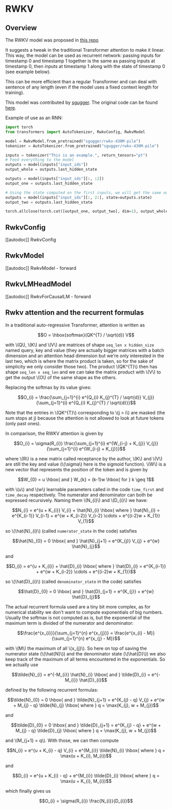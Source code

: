 <!--Copyright 2023 The HuggingFace Team. All rights reserved.

Licensed under the Apache License, Version 2.0 (the "License"); you may not use this file except in compliance with
the License. You may obtain a copy of the License at

http://www.apache.org/licenses/LICENSE-2.0

Unless required by applicable law or agreed to in writing, software distributed under the License is distributed on
an "AS IS" BASIS, WITHOUT WARRANTIES OR CONDITIONS OF ANY KIND, either express or implied. See the License for the
specific language governing permissions and limitations under the License.
-->

# RWKV

## Overview

The RWKV model was proposed in [this repo](https://github.com/BlinkDL/RWKV-LM)

It suggests a tweak in the traditional Transformer attention to make it linear. This way, the model can be used as recurrent network: passing inputs for timestamp 0 and timestamp 1 together is the same as passing inputs at timestamp 0, then inputs at timestamp 1 along with the state of timestamp 0 (see example below).

This can be more efficient than a regular Transformer and can deal with sentence of any length (even if the model uses a fixed context length for training).

This model was contributed by [sgugger](https://huggingface.co/sgugger).
The original code can be found [here](https://github.com/BlinkDL/RWKV-LM).

Example of use as an RNN:

```py
import torch
from transformers import AutoTokenizer, RwkvConfig, RwkvModel

model = RwkvModel.from_pretrained("sgugger/rwkv-430M-pile")
tokenizer = AutoTokenizer.from_pretrained("sgugger/rwkv-430M-pile")

inputs = tokenizer("This is an example.", return_tensors="pt")
# Feed everything to the model
outputs = model(inputs["input_ids"])
output_whole = outputs.last_hidden_state

outputs = model(inputs["input_ids"][:, :2])
output_one = outputs.last_hidden_state

# Using the state computed on the first inputs, we will get the same output
outputs = model(inputs["input_ids"][:, 2:], state=outputs.state)
output_two = outputs.last_hidden_state

torch.allclose(torch.cat([output_one, output_two], dim=1), output_whole, atol=1e-5)
```

## RwkvConfig

[[autodoc]] RwkvConfig


## RwkvModel

[[autodoc]] RwkvModel
    - forward

## RwkvLMHeadModel

[[autodoc]] RwkvForCausalLM
    - forward

## Rwkv attention and the recurrent formulas

In a traditional auto-regressive Transformer, attention is written as

$$O = \hbox{softmax}(QK^{T} / \sqrt{d}) V$$

with \\(Q\\), \\(K\\) and \\(V\\) are matrices of shape `seq_len x hidden_size` named query, key and value (they are actually bigger matrices with a batch dimension and an attention head dimension but we're only interested in the last two, which is where the matrix product is taken, so for the sake of simplicity we only consider those two). The product \\(QK^{T}\\) then has shape `seq_len x seq_len` and we can take the matrix product with \\(V\\) to get the output \\(O\\) of the same shape as the others.  

Replacing the softmax by its value gives:

$$O_{i} = \frac{\sum_{j=1}^{i} e^{Q_{i} K_{j}^{T} / \sqrt{d}} V_{j}}{\sum_{j=1}^{i} e^{Q_{i} K_{j}^{T} / \sqrt{d}}}$$

Note that the entries in \\(QK^{T}\\) corresponding to \\(j > i\\) are masked (the sum stops at j) because the attention is not allowed to look at future tokens (only past ones).

In comparison, the RWKV attention is given by

$$O_{i} = \sigma(R_{i}) \frac{\sum_{j=1}^{i} e^{W_{i-j} + K_{j}} V_{j}}{\sum_{j=1}^{i} e^{W_{i-j} + K_{j}}}$$

where \\(R\\) is a new matrix called receptance by the author, \\(K\\) and \\(V\\) are still the key and value (\\(\sigma\\) here is the sigmoid function). \\(W\\) is a new vector that represents the position of the token and is given by

$$W_{0} = u \hbox{  and  } W_{k} = (k-1)w \hbox{ for } k \geq 1$$

with \\(u\\) and \\(w\\) learnable parameters called in the code `time_first` and `time_decay` respectively. The numerator and denominator can both be expressed recursively. Naming them \\(N_{i}\\) and \\(D_{i}\\) we have:

$$N_{i} = e^{u + K_{i}} V_{i} + \hat{N}_{i} \hbox{  where  } \hat{N}_{i} = e^{K_{i-1}} V_{i-1} + e^{w + K_{i-2}} V_{i-2} \cdots + e^{(i-2)w + K_{1}} V_{1}$$

so \\(\hat{N}_{i}\\) (called `numerator_state` in the code) satisfies

$$\hat{N}_{0} = 0 \hbox{  and  } \hat{N}_{j+1} = e^{K_{j}} V_{j} + e^{w} \hat{N}_{j}$$

and

$$D_{i} = e^{u + K_{i}} + \hat{D}_{i} \hbox{  where  } \hat{D}_{i} = e^{K_{i-1}} + e^{w + K_{i-2}} \cdots + e^{(i-2)w + K_{1}}$$

so \\(\hat{D}_{i}\\) (called `denominator_state` in the code) satisfies

$$\hat{D}_{0} = 0 \hbox{  and  } \hat{D}_{j+1} = e^{K_{j}} + e^{w} \hat{D}_{j}$$

The actual recurrent formula used are a tiny bit more complex, as for numerical stability we don't want to compute exponentials of big numbers. Usually the softmax is not computed as is, but the exponential of the maximum term is divided of the numerator and denominator:

$$\frac{e^{x_{i}}}{\sum_{j=1}^{n} e^{x_{j}}} = \frac{e^{x_{i} - M}}{\sum_{j=1}^{n} e^{x_{j} - M}}$$

with \\(M\\) the maximum of all \\(x_{j}\\). So here on top of saving the numerator state (\\(\hat{N}\\)) and the denominator state (\\(\hat{D}\\)) we also keep track of the maximum of all terms encountered in the exponentials. So we actually use

$$\tilde{N}_{i} = e^{-M_{i}} \hat{N}_{i} \hbox{  and  } \tilde{D}_{i} = e^{-M_{i}} \hat{D}_{i}$$

defined by the following recurrent formulas:

$$\tilde{N}_{0} = 0 \hbox{  and  } \tilde{N}_{j+1} = e^{K_{j} - q} V_{j} + e^{w + M_{j} - q} \tilde{N}_{j} \hbox{  where  } q = \max(K_{j}, w + M_{j})$$

and

$$\tilde{D}_{0} = 0 \hbox{  and  } \tilde{D}_{j+1} = e^{K_{j} - q} + e^{w + M_{j} - q} \tilde{D}_{j} \hbox{  where  } q = \max(K_{j}, w + M_{j})$$

and \\(M_{j+1} = q\\). With those, we can then compute

$$N_{i} = e^{u + K_{i} - q} V_{i} + e^{M_{i}} \tilde{N}_{i} \hbox{  where  } q = \max(u + K_{i}, M_{i})$$

and

$$D_{i} = e^{u + K_{i} - q} + e^{M_{i}} \tilde{D}_{i} \hbox{  where  } q = \max(u + K_{i}, M_{i})$$

which finally gives us

$$O_{i} = \sigma(R_{i}) \frac{N_{i}}{D_{i}}$$